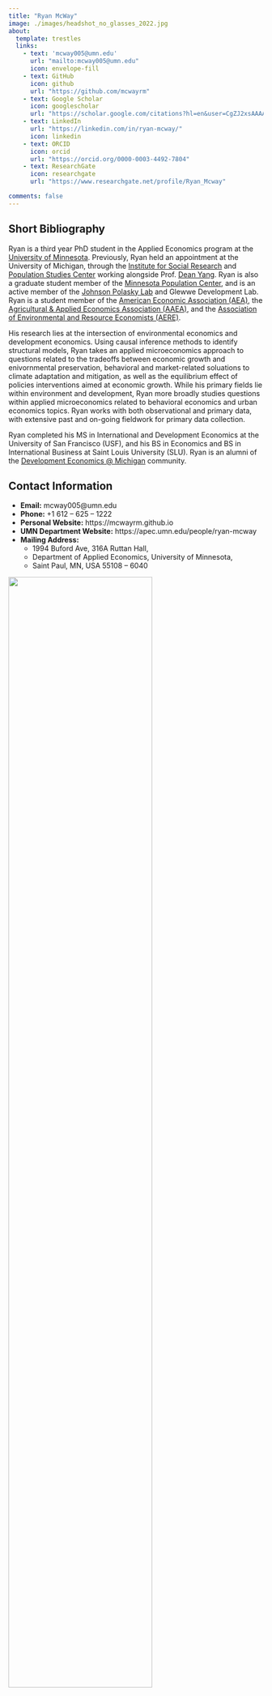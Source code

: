 ```yaml
---
title: "Ryan McWay"
image: ./images/headshot_no_glasses_2022.jpg
about:
  template: trestles
  links:
    - text: 'mcway005@umn.edu'
      url: "mailto:mcway005@umn.edu"
      icon: envelope-fill
    - text: GitHub
      icon: github
      url: "https://github.com/mcwayrm"
    - text: Google Scholar
      icon: googlescholar
      url: "https://scholar.google.com/citations?hl=en&user=CgZJ2xsAAAAJ&view_op=list_works&gmla=AJsN-F7FujaXp6tYphdvaoJsNFjHQkZJv7xA1frKa9u_Kk2GY79eS5jMBkUgxx8yO3x8lqwQVjIGH7FijMlUv72eOB37qsycaSQKiw60T56jsLjHCf3jE1A"
    - text: LinkedIn
      url: "https://linkedin.com/in/ryan-mcway/"
      icon: linkedin
    - text: ORCID
      icon: orcid
      url: "https://orcid.org/0000-0003-4492-7804"
    - text: ResearchGate
      icon: researchgate
      url: "https://www.researchgate.net/profile/Ryan_Mcway"

comments: false
---
```



## Short Bibliography

Ryan is a third year PhD student in the Applied Economics program at the [University of Minnesota](https://apec.umn.edu/people/ryan-mcway). 
<!-- He is currently a research assistant working with Prof. [Chengyan Yue](https://horticulture.umn.edu/people/chengyan-yue) studying applications in neuroeconomics.  -->
Previously, Ryan held an appointment at the University of Michigan, through the [Institute for Social Research](https://isr.umich.edu/) and [Population Studies Center](https://www.psc.isr.umich.edu/people/staff.html) working alongside Prof. [Dean Yang](https://sites.lsa.umich.edu/deanyang/). 
Ryan is also a graduate student member of the [Minnesota Population Center](https://pop.umn.edu/people/ryan-mcway), and is an active member of the [Johnson Polasky Lab](https://johnsonpolaskylab.umn.edu/lab-team) and Glewwe Development Lab. 
Ryan is a student member of the [American Economic Association (AEA)](https://www.aeaweb.org/), the [Agricultural & Applied Economics Association (AAEA)](https://www.aaea.org/), and the [Association of Environmental and Resource Economists (AERE)](https://www.aere.org/).

His research lies at the intersection of environmental economics and development economics. Using causal inference methods to identify structural models, Ryan takes an applied microeconomics approach to questions related to the tradeoffs between economic growth and enivornmental preservation, behavioral and market-related soluations to climate adaptation and mitigation, as well as the equilibrium effect of policies interventions aimed at economic growth. While his primary fields lie within environment and development, Ryan more broadly studies questions within applied microeconomics related to behavioral economics and urban economics topics. Ryan works with both observational and primary data, with extensive past and on-going fieldwork for primary data collection.

Ryan completed his MS in International and Development Economics at the University of San Francisco (USF), and his BS in Economics and BS in International Business at Saint Louis University (SLU). 
Ryan is an alumni of the [Development Economics @ Michigan](https://devecon.umich.edu/people/alumni/) community.

## Contact Information

- **Email:** mcway005@umn.edu
- **Phone:** +1 612 -- 625 -- 1222
- **Personal Website:** https://mcwayrm.github.io 
- **UMN Department Website:** https://apec.umn.edu/people/ryan-mcway
- **Mailing Address:** 
  - 1994 Buford Ave, 316A Ruttan Hall, 
  -  Department of Applied Economics, University of Minnesota, 
  - Saint Paul, MN, USA 55108 -- 6040

<img src="/images/brac_fieldwork.jpg" width="75%">

<!-- 
  osf              : "https://osf.io/s93vq/"
  ssrn             : "https://papers.ssrn.com/sol3/cf_dev/AbsByAuth.cfm?per_id=4423972"
  publons          : "https://www.webofscience.com/wos/author/record/2999401"
  academia         : "https://umich.academia.edu/RyanMcWay"
  repec            : "https://ideas.repec.org/f/pmc334.html" -->